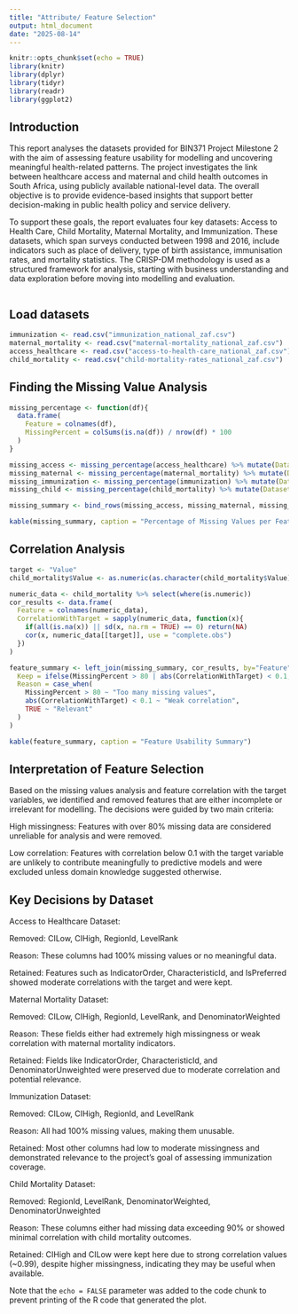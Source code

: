 ```yaml
---
title: "Attribute/ Feature Selection"
output: html_document
date: "2025-08-14"
---
```


```r
knitr::opts_chunk$set(echo = TRUE)
library(knitr)
library(dplyr)
library(tidyr)
library(readr)
library(ggplot2)
```

## Introduction

This report analyses the datasets provided for BIN371 Project Milestone 2 with the aim of assessing feature usability for modelling and uncovering meaningful health-related patterns. The project investigates the link between healthcare access and maternal and child health outcomes in South Africa, using publicly available national-level data. The overall objective is to provide evidence-based insights that support better decision-making in public health policy and service delivery.

To support these goals, the report evaluates four key datasets: Access to Health Care, Child Mortality, Maternal Mortality, and Immunization. These datasets, which span surveys conducted between 1998 and 2016, include indicators such as place of delivery, type of birth assistance, immunisation rates, and mortality statistics. The CRISP-DM methodology is used as a structured framework for analysis, starting with business understanding and data exploration before moving into modelling and evaluation.
```{}

```

## Load datasets



```r
immunization <- read.csv("immunization_national_zaf.csv")
maternal_mortality <- read.csv("maternal-mortality_national_zaf.csv")
access_healthcare <- read.csv("access-to-health-care_national_zaf.csv")
child_mortality <- read.csv("child-mortality-rates_national_zaf.csv")
```

## Finding the Missing Value Analysis



```r
missing_percentage <- function(df){
  data.frame(
    Feature = colnames(df),
    MissingPercent = colSums(is.na(df)) / nrow(df) * 100  
  )
}

missing_access <- missing_percentage(access_healthcare) %>% mutate(Dataset = "Access_Healthcare")
missing_maternal <- missing_percentage(maternal_mortality) %>% mutate(Dataset = "Maternal_Mortality")
missing_immunization <- missing_percentage(immunization) %>% mutate(Dataset = "Immunization")
missing_child <- missing_percentage(child_mortality) %>% mutate(Dataset = "Child_Mortality")

missing_summary <- bind_rows(missing_access, missing_maternal, missing_immunization, missing_child)

kable(missing_summary, caption = "Percentage of Missing Values per Feature")
```

## Correlation Analysis



```r
target <- "Value"
child_mortality$Value <- as.numeric(as.character(child_mortality$Value))

numeric_data <- child_mortality %>% select(where(is.numeric))
cor_results <- data.frame(
  Feature = colnames(numeric_data),
  CorrelationWithTarget = sapply(numeric_data, function(x){
    if(all(is.na(x)) || sd(x, na.rm = TRUE) == 0) return(NA)
    cor(x, numeric_data[[target]], use = "complete.obs")
  })
)

feature_summary <- left_join(missing_summary, cor_results, by="Feature") %>% mutate(
  Keep = ifelse(MissingPercent > 80 | abs(CorrelationWithTarget) < 0.1, "No", "Yes"),
  Reason = case_when(
    MissingPercent > 80 ~ "Too many missing values",
    abs(CorrelationWithTarget) < 0.1 ~ "Weak correlation",
    TRUE ~ "Relevant"
  )
)

kable(feature_summary, caption = "Feature Usability Summary")

```
## Interpretation of Feature Selection

Based on the missing values analysis and feature correlation with the target variables, we identified and removed features that are either incomplete or irrelevant for modelling. The decisions were guided by two main criteria:

High missingness: Features with over 80% missing data are considered unreliable for analysis and were removed.

Low correlation: Features with correlation below 0.1 with the target variable are unlikely to contribute meaningfully to predictive models and were excluded unless domain knowledge suggested otherwise.

## Key Decisions by Dataset

Access to Healthcare Dataset:

Removed: CILow, CIHigh, RegionId, LevelRank

Reason: These columns had 100% missing values or no meaningful data.

Retained: Features such as IndicatorOrder, CharacteristicId, and IsPreferred showed moderate correlations with the target and were kept.

Maternal Mortality Dataset:

Removed: CILow, CIHigh, RegionId, LevelRank, and DenominatorWeighted

Reason: These fields either had extremely high missingness or weak correlation with maternal mortality indicators.

Retained: Fields like IndicatorOrder, CharacteristicId, and DenominatorUnweighted were preserved due to moderate correlation and potential relevance.

Immunization Dataset:

Removed: CILow, CIHigh, RegionId, and LevelRank

Reason: All had 100% missing values, making them unusable.

Retained: Most other columns had low to moderate missingness and demonstrated relevance to the project's goal of assessing immunization coverage.

Child Mortality Dataset:

Removed: RegionId, LevelRank, DenominatorWeighted, DenominatorUnweighted

Reason: These columns either had missing data exceeding 90% or showed minimal correlation with child mortality outcomes.

Retained: CIHigh and CILow were kept here due to strong correlation values (~0.99), despite higher missingness, indicating they may be useful when available.



Note that the `echo = FALSE` parameter was added to the code chunk to prevent printing of the R code that generated the plot.
